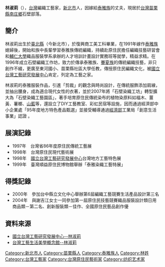 {{multiple issues|
{{fansite|time=2018-04-25T02:01:19+00:00}}
{{no footnotes|time=2018-04-25T02:01:19+00:00}}
{{refimprove|time=2018-04-25T02:01:19+00:00}}
}}
'''林淑莉'''（{{bd|1968年||||}}），[[台灣|台灣]]編織工藝家，[[新北市|新北市]]人，因嫁給[[泰雅族|泰雅族]]的丈夫，現居於[[台灣|台灣]][[苗栗縣|苗栗縣]][[南庄鄉_(臺灣)|南庄鄉]]石壁部落。
==簡介==
林淑莉出生於[[新北市|臺北縣]]（今新北市），於復興商工美工科畢業，在1991年嫁作[[泰雅族|泰雅族]]媳婦後，開始和族中長輩學習泰雅族傳統編織，持續赴原住民擔任編織技藝研習會和[[輔仁大學|輔仁大學]]織品服裝學系承辦的人才培訓計畫設計實務班等就學，精益求精。在1996年成立石壁編織工作坊，致力於傳承泰雅族、[[賽夏族|賽夏族]]的傳統編織技藝，非只創作不綴，更廣至東河國小、苗栗縣社區大學任教，傳授原住民編織文化，被[[國立台灣工藝研究發展中心|國立台灣工藝研究發展中心]]肯定，列定為工藝之家。

林淑莉的泰雅服裝作品，引進「剪裁」的觀念與時尚設計，在傳統服飾添加肩線，並抽出腰身，成為適合現代女性的衣著，並於2007年將「石壁染織工坊」轉型擴大為「石壁染織工藝園區」，著手培育原住民傳統染布的植物染原料如福木、薑黃、薯榔、[[山藍|山藍]]等，還設立了DIY工藝教室、彩虹民宿等設施，因而通過經濟部中小企業處「95年度地方特色產品甄選」並接受輔導通過[[中華民國經濟部|經濟部]]工業局「創意生活事業」認證 。

==展演記錄== 
*1997年　台灣省86年度原住民傳統工藝展 
*1998年　台灣原住民現代藝術展  
*1998年　[[國立台灣工藝研究發展中心|國立台灣工藝研究發展中心]]台灣地方工藝特色展 
*1999年　臺灣順益原住民博物館舉辦「泰雅染織工藝特展」

==得獎記錄== 
*2000年　參加台中縣立文化中心舉辦第6屆編織工藝競賽生活產品設計第三名 
*2004年　與謝吉江女士一同參加第一屆原住民技藝競賽織品服裝設計類日用商品類－第二名、創新服裝類－佳作、全國原住民藝品創作優

== 資料來源 ==
* [http://www.ntcri.gov.tw/zh-tw/House/Content.aspx?Para=57&Control=10 國立台灣工藝研究發展中心--林淑莉]{{dead link|date=2018年3月 |bot=InternetArchiveBot |fix-attempted=yes }}
* [http://www2.ntcri.gov.tw/tlc/html/workshop-d.asp?id=100 台灣工藝生活美學概念館--林淑莉]{{dead link|date=2018年3月 |bot=InternetArchiveBot |fix-attempted=yes }}

[[Category:新北市人|Category:新北市人]]
[[Category:苗栗縣人|Category:苗栗縣人]]
[[Category:泰雅族人|Category:泰雅族人]]
[[Category:林姓|Category:林姓]]
[[Category:台灣工藝家|Category:台灣工藝家]]
[[Category:台灣原住民藝術家|Category:台灣原住民藝術家]]
[[Category:纺织艺术家|Category:纺织艺术家]]